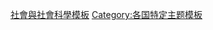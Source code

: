 {{template category}}
{{Categories by country|nocat}}

[[Category:社會與社會科學模板|]]
[[Category:各国特定主题模板|Category:各国特定主题模板]]